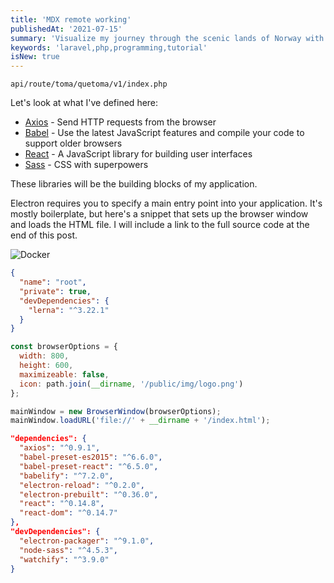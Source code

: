 ```yaml
---
title: 'MDX remote working'
publishedAt: '2021-07-15'
summary: 'Visualize my journey through the scenic lands of Norway with rich, stunning pictures and daily travel logs.'
keywords: 'laravel,php,programming,tutorial'
isNew: true
---
```


`api/route/toma/quetoma/v1/index.php`

Let's look at what I've defined here:

- [Axios](https://github.com/axios/axios) - Send HTTP requests from the browser
- [Babel](https://babeljs.io/) - Use the latest JavaScript features and compile your code to support older browsers
- [React](https://github.com/facebook/react) - A JavaScript library for building user interfaces
- [Sass](https://github.com/sass/sass) - CSS with superpowers

These libraries will be the building blocks of my application.

Electron requires you to specify a main entry point into your application. It's mostly boilerplate, but here's a snippet that sets up the browser window and loads the HTML file. I will include a link to the full source code at the end of this post.

![Docker](/assets/images/skills/docker.png)

```json:package.json
{
  "name": "root",
  "private": true,
  "devDependencies": {
    "lerna": "^3.22.1"
  }
}
```

```js:browser.js
const browserOptions = {
  width: 800,
  height: 600,
  maximizeable: false,
  icon: path.join(__dirname, '/public/img/logo.png')
};

mainWindow = new BrowserWindow(browserOptions);
mainWindow.loadURL('file://' + __dirname + '/index.html');
```

```JSON
"dependencies": {
  "axios": "^0.9.1",
  "babel-preset-es2015": "^6.6.0",
  "babel-preset-react": "^6.5.0",
  "babelify": "^7.2.0",
  "electron-reload": "^0.2.0",
  "electron-prebuilt": "^0.36.0",
  "react": "^0.14.8",
  "react-dom": "^0.14.7"
},
"devDependencies": {
  "electron-packager": "^9.1.0",
  "node-sass": "^4.5.3",
  "watchify": "^3.9.0"
}
```
